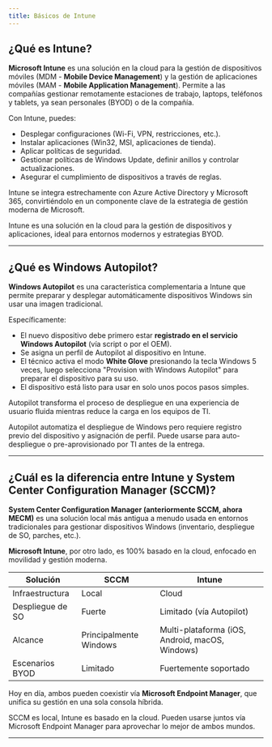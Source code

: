 ```yaml
---
title: Básicos de Intune
---
```


## ¿Qué es Intune?

**Microsoft Intune** es una solución en la cloud para la gestión de dispositivos móviles (MDM - **Mobile Device Management**) y la gestión de aplicaciones móviles (MAM - **Mobile Application Management**). Permite a las compañías gestionar remotamente estaciones de trabajo, laptops, teléfonos y tablets, ya sean personales (BYOD) o de la compañía.

Con Intune, puedes:
- Desplegar configuraciones (Wi-Fi, VPN, restricciones, etc.).
- Instalar aplicaciones (Win32, MSI, aplicaciones de tienda).
- Aplicar políticas de seguridad.
- Gestionar políticas de Windows Update, definir anillos y controlar actualizaciones.
- Asegurar el cumplimiento de dispositivos a través de reglas.

Intune se integra estrechamente con Azure Active Directory y Microsoft 365, convirtiéndolo en un componente clave de la estrategia de gestión moderna de Microsoft.

<Callout title="Punto Clave">
Intune es una solución en la cloud para la gestión de dispositivos y aplicaciones, ideal para entornos modernos y estrategias BYOD.
</Callout>

---

## ¿Qué es Windows Autopilot?

**Windows Autopilot** es una característica complementaria a Intune que permite preparar y desplegar automáticamente dispositivos Windows sin usar una imagen tradicional.

Específicamente:
- El nuevo dispositivo debe primero estar **registrado en el servicio Windows Autopilot** (vía script o por el OEM).
- Se asigna un perfil de Autopilot al dispositivo en Intune.
- El técnico activa el modo **White Glove** presionando la tecla Windows 5 veces, luego selecciona "Provision with Windows Autopilot" para preparar el dispositivo para su uso.
- El dispositivo está listo para usar en solo unos pocos pasos simples.

Autopilot transforma el proceso de despliegue en una experiencia de usuario fluida mientras reduce la carga en los equipos de TI.

<Callout title="Punto Clave">
Autopilot automatiza el despliegue de Windows pero requiere registro previo del dispositivo y asignación de perfil. Puede usarse para auto-despliegue o pre-aprovisionado por TI antes de la entrega.
</Callout>

---

## ¿Cuál es la diferencia entre Intune y System Center Configuration Manager (SCCM)?

**System Center Configuration Manager (anteriormente SCCM, ahora MECM)** es una solución local más antigua a menudo usada en entornos tradicionales para gestionar dispositivos Windows (inventario, despliegue de SO, parches, etc.).

**Microsoft Intune**, por otro lado, es 100% basado en la cloud, enfocado en movilidad y gestión moderna.

| Solución       | SCCM         | Intune         |
|----------------|--------------|----------------|
| Infraestructura | Local        | Cloud           |
| Despliegue de SO | Fuerte       | Limitado (vía Autopilot) |
| Alcance        | Principalmente Windows | Multi-plataforma (iOS, Android, macOS, Windows) |
| Escenarios BYOD | Limitado     | Fuertemente soportado |

Hoy en día, ambos pueden coexistir vía **Microsoft Endpoint Manager**, que unifica su gestión en una sola consola híbrida.

<Callout title="Punto Clave">
SCCM es local, Intune es basado en la cloud. Pueden usarse juntos vía Microsoft Endpoint Manager para aprovechar lo mejor de ambos mundos.
</Callout>

---